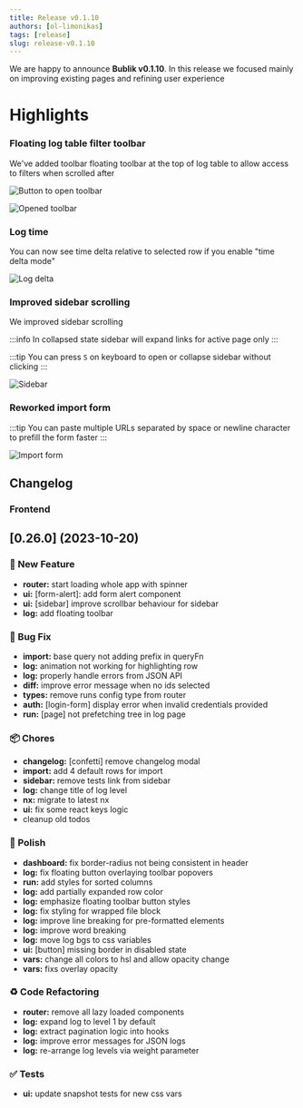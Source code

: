 ```yaml
---
title: Release v0.1.10
authors: [ol-limonikas]
tags: [release]
slug: release-v0.1.10
---
```


We are happy to announce **Bublik v0.1.10**.
In this release we focused mainly on improving existing pages and refining user experience

<!--truncate-->

# Highlights

### Floating log table filter toolbar

We've added toolbar floating toolbar at the top of log table to allow access to filters when scrolled after

![Button to open toolbar](./img/toolbar-1.webp)

![Opened toolbar](./img/toolbar-2.webp)

### Log time

You can now see time delta relative to selected row if you enable "time delta mode"

![Log delta](./img/delta-1.webp)

### Improved sidebar scrolling

We improved sidebar scrolling

:::info
In collapsed state sidebar will expand links for active page only
:::

:::tip
You can press `S` on keyboard to open or collapse sidebar without clicking
:::

![Sidebar](./img/sidebar-1.webp)

### Reworked import form

:::tip
You can paste multiple URLs separated by space or newline character to prefill the form faster
:::

![Import form](./img/import-form-1.webp)

## Changelog

### Frontend

## [0.26.0] (2023-10-20)

### 🚀 New Feature

- **router:** start loading whole app with spinner
- **ui:** [form-alert]: add form alert component
- **ui:** [sidebar] improve scrollbar behaviour for sidebar
- **log:** add floating toolbar

### 🐛 Bug Fix

- **import:** base query not adding prefix in queryFn
- **log:** animation not working for highlighting row
- **log:** properly handle errors from JSON API
- **diff:** improve error message when no ids selected
- **types:** remove runs config type from router
- **auth:** [login-form] display error when invalid credentials provided
- **run:** [page] not prefetching tree in log page

### 📦 Chores

- **changelog:** [confetti] remove changelog modal
- **import:** add 4 default rows for import
- **sidebar:** remove tests link from sidebar
- **log:** change title of log level
- **nx:** migrate to latest nx
- **ui:** fix some react keys logic
- cleanup old todos

### 💅 Polish

- **dashboard:** fix border-radius not being consistent in header
- **log:** fix floating button overlaying toolbar popovers
- **run:** add styles for sorted columns
- **log:** add partially expanded row color
- **log:** emphasize floating toolbar button styles
- **log:** fix styling for wrapped file block
- **log:** improve line breaking for pre-formatted elements
- **log:** improve word breaking
- **log:** move log bgs to css variables
- **ui:** [button] missing border in disabled state
- **vars:** change all colors to hsl and allow opacity change
- **vars:** fixs overlay opacity

### ♻ Code Refactoring

- **router:** remove all lazy loaded components
- **log:** expand log to level 1 by default
- **log:** extract pagination logic into hooks
- **log:** improve error messages for JSON logs
- **log:** re-arrange log levels via weight parameter

### ✅ Tests

- **ui:** update snapshot tests for new css vars
